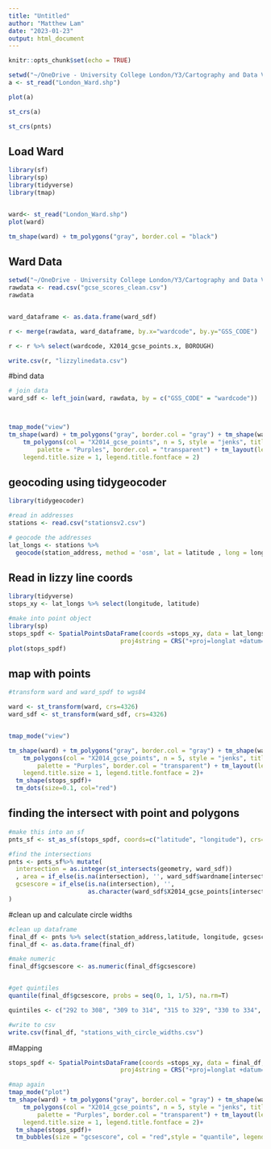 ```yaml
---
title: "Untitled"
author: "Matthew Lam"
date: "2023-01-23"
output: html_document
---
```


```r
knitr::opts_chunk$set(echo = TRUE)
```



```r
setwd("~/OneDrive - University College London/Y3/Cartography and Data Visualisation/Week 3 Task/London-wards-2014_ESRI")
a <- st_read("London_Ward.shp")

plot(a)

st_crs(a)

st_crs(pnts)
```


## Load Ward
```r
library(sf)
library(sp)
library(tidyverse)
library(tmap)


ward<- st_read("London_Ward.shp")
plot(ward)

tm_shape(ward) + tm_polygons("gray", border.col = "black")
```


## Ward Data
```r
setwd("~/OneDrive - University College London/Y3/Cartography and Data Visualisation/Week 3 Task")
rawdata <- read.csv("gcse_scores_clean.csv")
rawdata


ward_dataframe <- as.data.frame(ward_sdf)

r <- merge(rawdata, ward_dataframe, by.x="wardcode", by.y="GSS_CODE")

r <- r %>% select(wardcode, X2014_gcse_points.x, BOROUGH)

write.csv(r, "lizzylinedata.csv")
```






#bind data
```r
# join data
ward_sdf <- left_join(ward, rawdata, by = c("GSS_CODE" = "wardcode"))



tmap_mode("view")
tm_shape(ward) + tm_polygons("gray", border.col = "gray") + tm_shape(ward_sdf) + 
    tm_polygons(col = "X2014_gcse_points", n = 5, style = "jenks", title = "GCSE per Student (2014)", 
        palette = "Purples", border.col = "transparent") + tm_layout(legend.outside = TRUE, legend.outside.position = "right", 
    legend.title.size = 1, legend.title.fontface = 2)
```




## geocoding using tidygeocoder
```r
library(tidygeocoder)

#read in addresses
stations <- read.csv("stationsv2.csv")

# geocode the addresses
lat_longs <- stations %>%
  geocode(station_address, method = 'osm', lat = latitude , long = longitude)
```



## Read in lizzy line coords
```r
library(tidyverse)
stops_xy <- lat_longs %>% select(longitude, latitude)

#make into point object
library(sp)
stops_spdf <- SpatialPointsDataFrame(coords =stops_xy, data = lat_longs,
                               proj4string = CRS("+proj=longlat +datum=WGS84 +ellps=WGS84 +towgs84=0,0,0"))
plot(stops_spdf)

```



## map with points
```r


#transform ward and ward_spdf to wgs84

ward <- st_transform(ward, crs=4326)
ward_sdf <- st_transform(ward_sdf, crs=4326)


tmap_mode("view")

tm_shape(ward) + tm_polygons("gray", border.col = "gray") + tm_shape(ward_sdf) + 
    tm_polygons(col = "X2014_gcse_points", n = 5, style = "jenks", title = "GCSE Point Scores (2014)", 
        palette = "Purples", border.col = "transparent") + tm_layout(legend.outside = TRUE, legend.outside.position = "right", 
    legend.title.size = 1, legend.title.fontface = 2)+
  tm_shape(stops_spdf)+
  tm_dots(size=0.1, col="red")
```



## finding the intersect with point and polygons
```r
#make this into an sf
pnts_sf <- st_as_sf(stops_spdf, coords=c("latitude", "longitude"), crs=st_crs(ward_sdf))

#find the intersections
pnts <- pnts_sf%>% mutate(
  intersection = as.integer(st_intersects(geometry, ward_sdf))
  , area = if_else(is.na(intersection), '', ward_sdf$wardname[intersection]), 
  gcsescore = if_else(is.na(intersection), '',
                      as.character(ward_sdf$X2014_gcse_points[intersection]))
)
```

#clean up and calculate circle widths
```r

#clean up dataframe
final_df <- pnts %>% select(station_address,latitude, longitude, gcsescore)
final_df <- as.data.frame(final_df)

#make numeric 
final_df$gcsescore <- as.numeric(final_df$gcsescore)


#get quintiles
quantile(final_df$gcsescore, probs = seq(0, 1, 1/5), na.rm=T)   

quintiles <- c("292 to 308", "309 to 314", "315 to 329", "330 to 334", "335 to 363")

#write to csv
write.csv(final_df, "stations_with_circle_widths.csv")
```


#Mapping
```r
stops_spdf <- SpatialPointsDataFrame(coords =stops_xy, data = final_df,
                               proj4string = CRS("+proj=longlat +datum=WGS84 +ellps=WGS84 +towgs84=0,0,0"))

#map again
tmap_mode("plot")
tm_shape(ward) + tm_polygons("gray", border.col = "gray") + tm_shape(ward_sdf) + 
    tm_polygons(col = "X2014_gcse_points", n = 5, style = "jenks", title = "GCSE Point Scores (2014)", 
        palette = "Purples", border.col = "transparent") + tm_layout(legend.outside = TRUE, legend.outside.position = "right", 
    legend.title.size = 1, legend.title.fontface = 2)+
  tm_shape(stops_spdf)+
  tm_bubbles(size = "gcsescore", col = "red",style = "quantile", legend.size.show = T, title.col = "GCSE Score")
```


